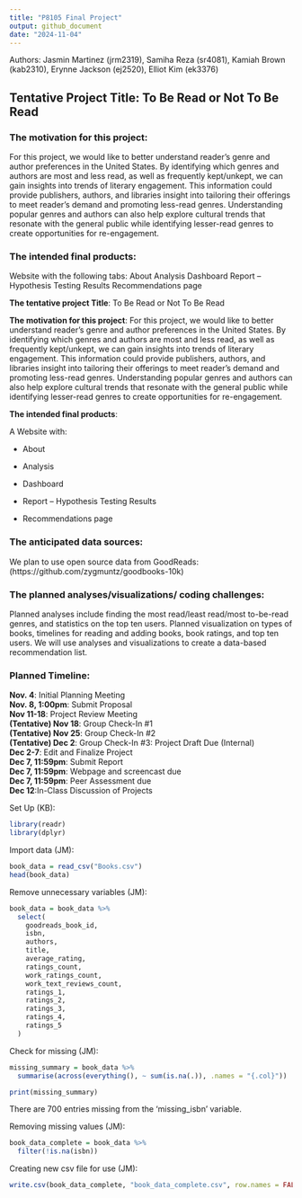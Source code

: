 ```yaml
---
title: "P8105 Final Project"
output: github_document
date: "2024-11-04"
---
```

Authors: Jasmin Martinez (jrm2319), Samiha Reza (sr4081), Kamiah Brown (kab2310), Erynne Jackson (ej2520), Elliot Kim (ek3376)

## **Tentative Project Title: To Be Read or Not To Be Read** 

### **The motivation for this project**: 
For this project, we would like to better understand reader’s genre and author preferences in the United States. By identifying which genres and authors are most and less read, as well as frequently kept/unkept, we can gain insights into trends of literary engagement. This information could provide publishers, authors, and libraries insight into tailoring their offerings to meet reader’s demand and promoting less-read genres. Understanding popular genres and authors can also help explore cultural trends that resonate with the general public while identifying lesser-read genres to create opportunities for re-engagement. 

### **The intended final products**:
Website with the following tabs: 
About
Analysis 
Dashboard
Report – Hypothesis Testing Results
Recommendations page

**The tentative project Title**: To Be Read or Not To Be Read

**The motivation for this project**: 
For this project, we would like to better understand reader’s genre and author preferences in the United States. By identifying which genres and authors are most and less read, as well as frequently kept/unkept, we can gain insights into trends of literary engagement. This information could provide publishers, authors, and libraries insight into tailoring their offerings to meet reader’s demand and promoting less-read genres. Understanding popular genres and authors can also help explore cultural trends that resonate with the general public while identifying lesser-read genres to create opportunities for re-engagement. 

**The intended final products**:

A Website with: 

- About

- Analysis 

- Dashboard

- Report – Hypothesis Testing Results

- Recommendations page

### **The anticipated data sources**: 
We plan to use open source data from GoodReads: (https://github.com/zygmuntz/goodbooks-10k)

### **The planned analyses/visualizations/ coding challenges**: 
Planned analyses include finding the most read/least read/most to-be-read genres, and statistics on the top ten users. Planned visualization on types of books, timelines for reading and adding books, book ratings, and top ten users. We will use analyses and visualizations to create a data-based recommendation list.

### **Planned Timeline**: 
**Nov. 4**: Initial Planning Meeting  
**Nov. 8, 1:00pm**: Submit Proposal  
**Nov 11-18**: Project Review Meeting  
**(Tentative) Nov 18**: Group Check-In #1  
**(Tentative) Nov 25**: Group Check-In #2  
**(Tentative) Dec 2**: Group Check-In #3: Project Draft Due (Internal)  
**Dec 2-7**: Edit and Finalize Project  
**Dec 7, 11:59pm**: Submit Report  
**Dec 7, 11:59pm**: Webpage and screencast due  
**Dec 7, 11:59pm**: Peer Assessment due  
**Dec 12**:In-Class Discussion of Projects


Set Up (KB):
```r
library(readr)
library(dplyr)
```

Import data (JM):
```r
book_data = read_csv("Books.csv")
head(book_data)
```

Remove unnecessary variables (JM): 
```r
book_data = book_data %>%
  select(
    goodreads_book_id,  
    isbn,                
    authors,             
    title,               
    average_rating,      
    ratings_count,       
    work_ratings_count,  
    work_text_reviews_count, 
    ratings_1,           
    ratings_2,           
    ratings_3,           
    ratings_4,           
    ratings_5            
  )
```

Check for missing (JM): 
```r
missing_summary = book_data %>%
  summarise(across(everything(), ~ sum(is.na(.)), .names = "{.col}"))

print(missing_summary)
```
There are 700 entries missing from the 'missing_isbn' variable. 

Removing missing values (JM): 
```r
book_data_complete = book_data %>%
  filter(!is.na(isbn))
```

Creating new csv file for use (JM): 
```r
write.csv(book_data_complete, "book_data_complete.csv", row.names = FALSE)
```

